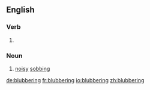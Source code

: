 ==English==

===Verb===
{{head|en|present participle}}

# {{present participle of|blubber|lang=en}}

===Noun===
{{en-noun}}

# [[noisy]] [[sobbing]]

[[de:blubbering]]
[[fr:blubbering]]
[[io:blubbering]]
[[zh:blubbering]]